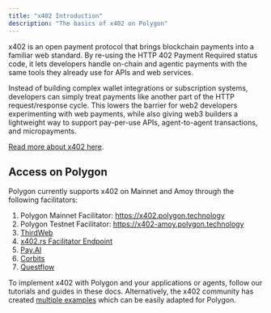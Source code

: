 ```yaml
---
title: "x402 Introduction"
description: "The basics of x402 on Polygon"
---
```


x402 is an open payment protocol that brings blockchain payments into a familiar
web standard. By re-using the HTTP 402 Payment Required status code, it lets
developers handle on-chain and agentic payments with the same tools they already
use for APIs and web services.

Instead of building complex wallet integrations or subscription systems,
developers can simply treat payments like another part of the HTTP
request/response cycle. This lowers the barrier for web2 developers
experimenting with web payments, while also giving web3 builders a lightweight
way to support pay-per-use APIs, agent-to-agent transactions, and micropayments.

[Read more about x402 here](https://x402.gitbook.io/x402).

## Access on Polygon

Polygon currently supports x402 on Mainnet and Amoy through the following facilitators:

1. Polygon Mainnet Facilitator: https://x402.polygon.technology
2. Polygon Testnet Facilitator: https://x402-amoy.polygon.technology
3. [ThirdWeb](https://playground.thirdweb.com/payments/x402)
4. [x402.rs Facilitator Endpoint](https://facilitator.x402.rs/)
5. [Pay.AI](https://payai.network/)
6. [Corbits](https://docs.corbits.dev/about-x402/facilitators)
7. [Questflow](https://facilitator.questflow.ai/)


To implement x402 with Polygon and your applications or agents, follow our
tutorials and guides in these docs. Alternatively, the x402 community has
created
[multiple examples](https://github.com/coinbase/x402/tree/main/examples/typescript)
which can be easily adapted for Polygon.